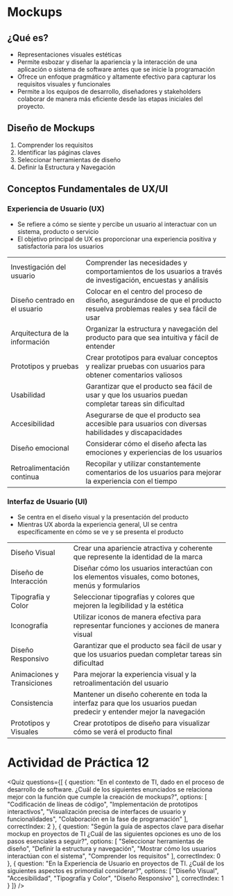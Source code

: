 
# Mockups

## ¿Qué es?
- Representaciones visuales estéticas
- Permite esbozar y diseñar la apariencia y la interacción de una aplicación o sistema de software antes que se inicie la programación
- Ofrece un enfoque pragmático y altamente efectivo para capturar los requisitos visuales y funcionales
- Permite a los equipos de desarrollo, diseñadores y stakeholders colaborar de manera más eficiente desde las etapas iniciales del proyecto.

## Diseño de Mockups
1. Comprender los requisitos
2. Identificar las páginas claves
3. Seleccionar herramientas de diseño
4. Definir la Estructura y Navegación

## Conceptos Fundamentales de UX/UI

### Experiencia de Usuario (UX)

- Se refiere a cómo se siente y percibe un usuario al interactuar con un sistema, producto o servicio
- El objetivo principal de UX es proporcionar una experiencia positiva y satisfactoria para los usuarios

|||
|---|---|
|Investigación del usuario|Comprender las necesidades y comportamientos de los usuarios a través de investigación, encuestas y análisis|
|Diseño centrado en el usuario|Colocar en el centro del proceso de diseño, asegurándose de que el producto resuelva problemas reales y sea fácil de usar|
|Arquitectura de la información|Organizar la estructura y navegación del producto para que sea intuitiva y fácil de entender|
|Prototipos y pruebas|Crear prototipos para evaluar conceptos y realizar pruebas con usuarios para obtener comentarios valiosos|
|Usabilidad|Garantizar que el producto sea fácil de usar y que los usuarios puedan completar tareas sin dificultad|
|Accesibilidad|Asegurarse de que el producto sea accesible para usuarios con diversas habilidades y discapacidades|
|Diseño emocional|Considerar cómo el diseño afecta las emociones y experiencias de los usuarios|
|Retroalimentación continua|Recopilar y utilizar constantemente comentarios de los usuarios para mejorar la experiencia con el tiempo|

### Interfaz de Usuario (UI)
- Se centra en el diseño visual y la presentación del producto
- Mientras UX aborda la experiencia general, UI se centra específicamente en cómo se ve y se presenta el producto

|||
|---|---|
|Diseño Visual|Crear una apariencie atractiva y coherente que represente la identidad de la marca|
|Diseño de Interacción|Diseñar cómo los usuarios interactúan con los elementos visuales, como botones, menús y formularios|
|Tipografía y Color|Seleccionar tipografías y colores que mejoren la legibilidad y la estética|
|Iconografía|Utilizar iconos de manera efectiva para representar funciones y acciones de manera visual|
|Diseño Responsivo|Garantizar que el producto sea fácil de usar y que los usuarios puedan completar tareas sin dificultad|
|Animaciones y Transiciones|Para mejorar la experiencia visual y la retroalimentación del usuario|
|Consistencia|Mantener un diseño coherente en toda la interfaz para que los usuarios puedan predecir y entender mejor la navegación|
|Prototipos y Visuales|Crear prototipos de diseño para visualizar cómo se verá el producto final|

# Actividad de Práctica 12

<Quiz questions={[
  {
    question: "En el contexto de TI, dado en el proceso de desarrollo de software. ¿Cuál de los siguientes enunciados se relaciona mejor con la función que cumple la creación de mockups?",
    options: [
      "Codificación de líneas de código",
      "Implementación de prototipos interactivos",
      "Visualización precisa de interfaces de usuario y funcionalidades",
      "Colaboración en la fase de programación"
    ],
    correctIndex: 2
  },
  {
    question: "Según la guía de aspectos clave para diseñar mockup en proyectos de TI ¿Cuál de las siguientes opciones es uno de los pasos esenciales a seguir?",
    options: [
      "Seleccionar herramientas de diseño",
      "Definir la estructura y navegación",
      "Mostrar cómo los usuarios interactúan con el sistema",
      "Comprender los requisitos"
    ],
    correctIndex: 0
  },
  {
    question: "En la Experiencia de Usuario en proyectos de TI. ¿Cuál de los siguientes aspectos es primordial considerar?",
    options: [
      "Diseño Visual",
      "Accesibilidad",
      "Tipografía y Color",
      "Diseño Responsivo"
    ],
    correctIndex: 1
  }
]} />